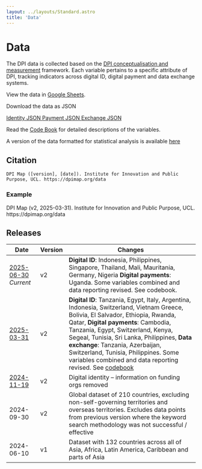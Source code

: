 ```yaml
---
layout: ../layouts/Standard.astro
title: 'Data'
---
```



# Data

The DPI data is collected based on the [DPI conceptualisation and measurement](/methodology) framework. Each variable pertains to a specific attribute of DPI, tracking indicators across digital ID, digital payment and data exchange systems.

View the data in <a class="underline text-blue-500" href="https://docs.google.com/spreadsheets/d/1w9Kikr6lWyr5HpdgCa_JcQVAQhwJxVBTEGDumjPeNAI">Google Sheets</a>.

Download the data as JSON

<div class="grid grid-cols-1 sm:grid-cols-3 gap-2">
  <a href="/data/2025-06-30/2025-06-30-identity.json" class="button-blue"><IdentityIcon class='inline-block mr-2' /> Identity JSON </a>
  <a href="/data/2025-06-30/2025-06-30-payment.json" class="button-blue"><PayIcon class='inline-block mr-2' /> Payment JSON </a>
  <a href="/data/2025-06-30/2025-06-30-exchange.json" class="button-blue"><DataIcon class='inline-block mr-2' /> Exchange JSON </a>
</div>


Read the [Code Book](https://docs.google.com/spreadsheets/d/1JbpmZ1ap235wVCTcnA1dE5ghCWEzdFJXxyZz1FTRupk/edit?gid=201000496#gid=201000496) for detailed descriptions of the variables.

A version of the data formatted for statistical analysis is available [here](https://drive.google.com/drive/folders/1dkIhzbEs6MQoULEjDhq_GXbuwMz-2Nxe)

## Citation

```
DPI Map ([version], [date]). Institute for Innovation and Public Purpose, UCL. https://dpimap.org/data
```

### Example

<span class="text-sm">
DPI Map (v2, 2025-03-31). Institute for Innovation and Public Purpose, UCL. https://dpimap.org/data
</span>


## Releases

<div class="release-table">

| Date           | Version | Changes                                   |
|----------------|---------|-------------------------------------------|
| [2025-06-30] _Current_ | v2 | **Digital ID**: Indonesia, Philippines, Singapore, Thailand, Mali, Mauritania, Germany, Nigeria **Digital payments**: Uganda. Some variables combined and data reporting revised. See codebook.
| [2025-03-31]   | v2     | **Digital ID**: Tanzania, Egypt, Italy, Argentina, Indonesia, Switzerland, Vietnam Greece, Bolivia, El Salvador, Ethiopia, Rwanda, Qatar, **Digital payments**: Cambodia, Tanzania, Egypt, Switzerland, Kenya, Segeal, Tunisia, Sri Lanka, Philippines, **Data exchange**: Tanzania, Azerbaijan, Switzerland, Tunisia, Philippines. Some variables combined and data reporting revised. See [codebook](https://docs.google.com/spreadsheets/d/1JbpmZ1ap235wVCTcnA1dE5ghCWEzdFJXxyZz1FTRupk/edit?gid=201000496#gid=201000496) |
| [2024-11-19]   | v2      | Digital identity – information on funding orgs removed |
| 2024-09-30     | v2      | Global dataset of 210 countries, excluding non-self-governing territories and overseas territories. Excludes data points from previous version where the keyword search methodology was not successful / effective |
| 2024-06-10 | v1 | Dataset with 132 countries across all of Asia, Africa, Latin America, Caribbean and parts of Asia

</div>


[2025-06-30]: https://docs.google.com/spreadsheets/d/1w9Kikr6lWyr5HpdgCa_JcQVAQhwJxVBTEGDumjPeNAI

[2025-03-31]: https://docs.google.com/spreadsheets/d/15WRbF7g7MgL9dxKJ_7RJgUckNFx3Ebhs-j13AzEXFGw/edit?gid=1403655500#gid=1403655500

[2024-11-19]: https://docs.google.com/spreadsheets/d/1PSGB9QXLAHSBJczbim0vUaO2wZb8xAJ8RBaZAvNRlc4/edit?gid=1403655500#gid=1403655500